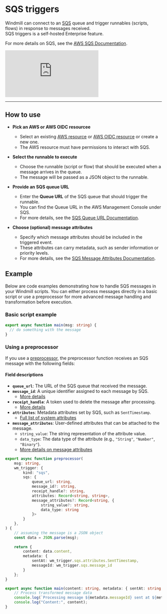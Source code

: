 # SQS triggers

Windmill can connect to an [SQS](https://aws.amazon.com/sqs/) queue and trigger runnables (scripts, flows) in response to messages received.  
SQS triggers is a self-hosted Enterprise feature.

For more details on SQS, see the [AWS SQS Documentation](https://docs.aws.amazon.com/AWSSimpleQueueService/latest/SQSDeveloperGuide/welcome.html).

<iframe
	style={{ aspectRatio: '16/9' }}
	src="https://www.youtube.com/embed/-p4jznB5mMQ?vq=1080p"
	title="SQS triggers"
	frameBorder="0"
	allow="accelerometer; autoplay; clipboard-write; encrypted-media; gyroscope; picture-in-picture; web-share"
	allowFullScreen
	className="border-2 rounded-lg object-cover w-full dark:border-gray-800"
></iframe>

---

## How to use

- **Pick an AWS or AWS OIDC resourcee**  
  - Select an existing [AWS resource](../../integrations/aws.md#aws-resource) or [AWS OIDC resource](../../integrations/aws.md#aws-oidc-resource) or create a new one.  
  - The AWS resource must have permissions to interact with SQS.

- **Select the runnable to execute**  
  - Choose the runnable (script or flow) that should be executed when a message arrives in the queue.  
  - The message will be passed as a JSON object to the runnable.

- **Provide an SQS queue URL**  
  - Enter the **Queue URL** of the SQS queue that should trigger the runnable.  
  - You can find the Queue URL in the AWS Management Console under SQS.  
  - For more details, see the [SQS Queue URL Documentation](https://docs.aws.amazon.com/AWSSimpleQueueService/latest/SQSDeveloperGuide/sqs-queue-message-identifiers.html#sqs-queue-url).

- **Choose (optional) message attributes**  
  - Specify which message attributes should be included in the triggered event.  
  - These attributes can carry metadata, such as sender information or priority levels.  
  - For more details, see the [SQS Message Attributes Documentation](https://docs.aws.amazon.com/AWSSimpleQueueService/latest/SQSDeveloperGuide/sqs-message-metadata.html#sqs-message-attributes).


## Example

Below are code examples demonstrating how to handle SQS messages in your Windmill scripts. You can either process messages directly in a basic script or use a preprocessor for more advanced message handling and transformation before execution.

### Basic script example

```TypeScript
export async function main(msg: string) {
  // do something with the message
}
```

### Using a preprocessor

If you use a [preprocessor](../43_preprocessors/index.mdx), the preprocessor function receives an SQS message with the following fields:

#### Field descriptions

- **`queue_url`**: The URL of the SQS queue that received the message.  
- **`message_id`**: A unique identifier assigned to each message by SQS.  
  - [More details](https://docs.aws.amazon.com/AWSSimpleQueueService/latest/APIReference/API_ReceiveMessage.html)  
- **`receipt_handle`**: A token used to delete the message after processing.  
  - [More details](https://docs.aws.amazon.com/AWSSimpleQueueService/latest/SQSDeveloperGuide/sqs-queue-message-identifiers.html)  
- **`attributes`**: Metadata attributes set by SQS, such as `SentTimestamp`.  
  - [Full list of system attributes](https://docs.aws.amazon.com/AWSSimpleQueueService/latest/SQSDeveloperGuide/sqs-message-metadata.html#sqs-message-system-attributes)  
- **`message_attributes`**: User-defined attributes that can be attached to the message.  
  - `string_value`: The string representation of the attribute value.  
  - `data_type`: The data type of the attribute (e.g., `"String"`, `"Number"`, `"Binary"`).  
  - [More details on message attributes](https://docs.aws.amazon.com/AWSSimpleQueueService/latest/SQSDeveloperGuide/sqs-message-metadata.html#sqs-message-attributes)  


```TypeScript
export async function preprocessor(
    msg: string,
    wm_trigger: {
        kind: "sqs",
        sqs: {
            queue_url: string,
            message_id?: string,
            receipt_handle?: string,
            attributes: Record<string, string>,
            message_attributes?: Record<string, {
                string_value?: string,
                data_type: string
            }>
        }
    },
) {
    // assuming the message is a JSON object
    const data = JSON.parse(msg);
    
    return {
        content: data.content,
        metadata: {
            sentAt: wm_trigger.sqs.attributes.SentTimestamp,
            messageId: wm_trigger.sqs.message_id
        }
    };
}

export async function main(content: string, metadata: { sentAt: string, messageId: string }) {
    // Process transformed message data
    console.log(`Processing message ${metadata.messageId} sent at ${metadata.sentAt}`);
    console.log("Content:", content);
}
```